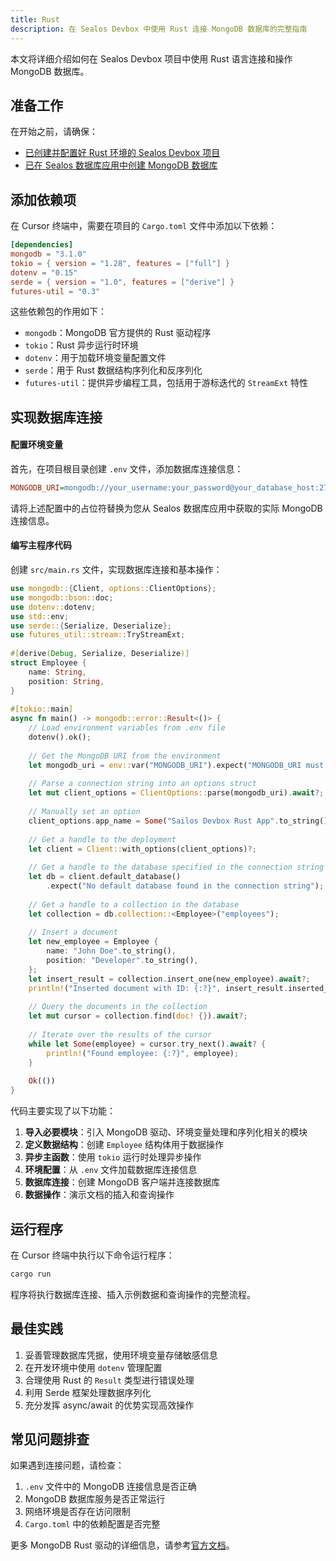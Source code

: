 ```yaml
---
title: Rust
description: 在 Sealos Devbox 中使用 Rust 连接 MongoDB 数据库的完整指南
---
```


本文将详细介绍如何在 Sealos Devbox 项目中使用 Rust 语言连接和操作 MongoDB 数据库。

## 准备工作

在开始之前，请确保：

- [已创建并配置好 Rust 环境的 Sealos Devbox 项目](/docs/guides/fundamentals/create-a-project)
- [已在 Sealos 数据库应用中创建 MongoDB 数据库](./)

## 添加依赖项

在 Cursor 终端中，需要在项目的 `Cargo.toml` 文件中添加以下依赖：

```toml title="Cargo.toml"
[dependencies]
mongodb = "3.1.0"
tokio = { version = "1.28", features = ["full"] }
dotenv = "0.15"
serde = { version = "1.0", features = ["derive"] }
futures-util = "0.3"
```

这些依赖包的作用如下：
- `mongodb`：MongoDB 官方提供的 Rust 驱动程序
- `tokio`：Rust 异步运行时环境
- `dotenv`：用于加载环境变量配置文件
- `serde`：用于 Rust 数据结构序列化和反序列化
- `futures-util`：提供异步编程工具，包括用于游标迭代的 `StreamExt` 特性

## 实现数据库连接

<div className='steps [&_h4]:step'>

#### 配置环境变量

首先，在项目根目录创建 `.env` 文件，添加数据库连接信息：

```ini title=".env"
MONGODB_URI=mongodb://your_username:your_password@your_database_host:27017/your_database_name?authSource=admin
```

请将上述配置中的占位符替换为您从 Sealos 数据库应用中获取的实际 MongoDB 连接信息。

#### 编写主程序代码

创建 `src/main.rs` 文件，实现数据库连接和基本操作：

```rust title="src/main.rs"
use mongodb::{Client, options::ClientOptions};
use mongodb::bson::doc;
use dotenv::dotenv;
use std::env;
use serde::{Serialize, Deserialize};
use futures_util::stream::TryStreamExt;
 
#[derive(Debug, Serialize, Deserialize)]
struct Employee {
    name: String,
    position: String,
}
 
#[tokio::main]
async fn main() -> mongodb::error::Result<()> {
    // Load environment variables from .env file
    dotenv().ok();
 
    // Get the MongoDB URI from the environment
    let mongodb_uri = env::var("MONGODB_URI").expect("MONGODB_URI must be set");
 
    // Parse a connection string into an options struct
    let mut client_options = ClientOptions::parse(mongodb_uri).await?;
 
    // Manually set an option
    client_options.app_name = Some("Sailos Devbox Rust App".to_string());
 
    // Get a handle to the deployment
    let client = Client::with_options(client_options)?;
 
    // Get a handle to the database specified in the connection string
    let db = client.default_database()
        .expect("No default database found in the connection string");
 
    // Get a handle to a collection in the database
    let collection = db.collection::<Employee>("employees");
 
    // Insert a document
    let new_employee = Employee {
        name: "John Doe".to_string(),
        position: "Developer".to_string(),
    };
    let insert_result = collection.insert_one(new_employee).await?;
    println!("Inserted document with ID: {:?}", insert_result.inserted_id);
 
    // Query the documents in the collection
    let mut cursor = collection.find(doc! {}).await?;
 
    // Iterate over the results of the cursor
    while let Some(employee) = cursor.try_next().await? {
        println!("Found employee: {:?}", employee);
    }
 
    Ok(())
}
```

代码主要实现了以下功能：

1. **导入必要模块**：引入 MongoDB 驱动、环境变量处理和序列化相关的模块
2. **定义数据结构**：创建 `Employee` 结构体用于数据操作
3. **异步主函数**：使用 `tokio` 运行时处理异步操作
4. **环境配置**：从 `.env` 文件加载数据库连接信息
5. **数据库连接**：创建 MongoDB 客户端并连接数据库
6. **数据操作**：演示文档的插入和查询操作

</div>

## 运行程序

在 Cursor 终端中执行以下命令运行程序：

```bash
cargo run
```

程序将执行数据库连接、插入示例数据和查询操作的完整流程。

## 最佳实践

1. 妥善管理数据库凭据，使用环境变量存储敏感信息
2. 在开发环境中使用 `dotenv` 管理配置
3. 合理使用 Rust 的 `Result` 类型进行错误处理
4. 利用 Serde 框架处理数据序列化
5. 充分发挥 async/await 的优势实现高效操作

## 常见问题排查

如果遇到连接问题，请检查：

1. `.env` 文件中的 MongoDB 连接信息是否正确
2. MongoDB 数据库服务是否正常运行
3. 网络环境是否存在访问限制
4. `Cargo.toml` 中的依赖配置是否完整

更多 MongoDB Rust 驱动的详细信息，请参考[官方文档](https://docs.rs/mongodb/latest/mongodb/)。